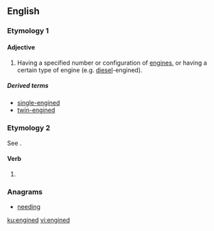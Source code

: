 ==English==

===Etymology 1===
{{suffix|engine|ed|gloss1=noun|lang=en}}

====Adjective====
{{en-adj|-}}

# {{label|en|in combination}} Having a specified number or configuration of [[engine]]s, or having a certain type of engine (e.g. [[diesel]]-engined).

=====Derived terms=====
* [[single-engined]]
* [[twin-engined]]

===Etymology 2===
See {{m|en|engine|pos=verb}}.

====Verb====
{{head|en|verb form}}

# {{en-past of|engine}}

===Anagrams===
* [[needing#English|needing]]

[[ku:engined]]
[[vi:engined]]